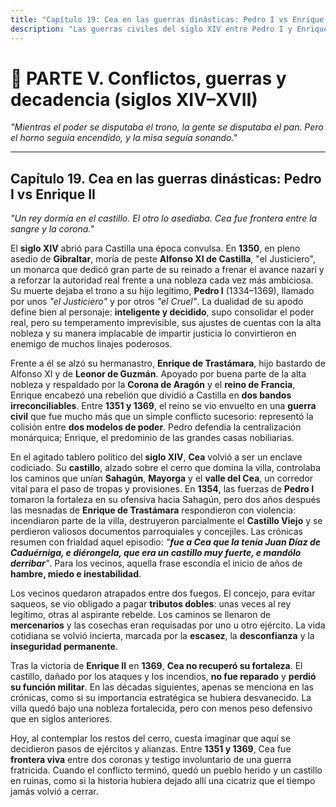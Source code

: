 ```yaml
---
title: "Capítulo 19: Cea en las guerras dinásticas: Pedro I vs Enrique II"
description: "Las guerras civiles del siglo XIV entre Pedro I y Enrique II de Trastámara, y cómo Cea se convirtió en frontera entre dos coronas en disputa."
---
```


# **📘 PARTE V. Conflictos, guerras y decadencia (siglos XIV–XVII)** 

*"Mientras el poder se disputaba el trono, la gente se disputaba el pan. Pero el horno seguía encendido, y la misa seguía sonando."*

---

## **Capítulo 19. Cea en las guerras dinásticas: Pedro I vs Enrique II**

*"Un rey dormía en el castillo. El otro lo asediaba. Cea fue frontera entre la sangre y la corona."*

El **siglo XIV** abrió para Castilla una época convulsa. En **1350**, en pleno asedio de **Gibraltar**, moría de peste **Alfonso XI de Castilla**, "el Justiciero", un monarca que dedicó gran parte de su reinado a frenar el avance nazarí y a reforzar la autoridad real frente a una nobleza cada vez más ambiciosa. Su muerte dejaba el trono a su hijo legítimo, **Pedro I** (1334–1369), llamado por unos *"el Justiciero"* y por otros *"el Cruel"*. La dualidad de su apodo define bien al personaje: **inteligente y decidido**, supo consolidar el poder real, pero su temperamento imprevisible, sus ajustes de cuentas con la alta nobleza y su manera implacable de impartir justicia lo convirtieron en enemigo de muchos linajes poderosos.

Frente a él se alzó su hermanastro, **Enrique de Trastámara**, hijo bastardo de Alfonso XI y de **Leonor de Guzmán**. Apoyado por buena parte de la alta nobleza y respaldado por la **Corona de Aragón** y el **reino de Francia**, Enrique encabezó una rebelión que dividió a Castilla en **dos bandos irreconciliables**. Entre **1351 y 1369**, el reino se vio envuelto en una **guerra civil** que fue mucho más que un simple conflicto sucesorio: representó la colisión entre **dos modelos de poder**. Pedro defendía la centralización monárquica; Enrique, el predominio de las grandes casas nobiliarias.

En el agitado tablero político del **siglo XIV**, **Cea** volvió a ser un enclave codiciado. Su **castillo**, alzado sobre el cerro que domina la villa, controlaba los caminos que unían **Sahagún**, **Mayorga** y el **valle del Cea**, un corredor vital para el paso de tropas y provisiones. En **1354**, las fuerzas de **Pedro I** tomaron la fortaleza en su ofensiva hacia Sahagún, pero dos años después las mesnadas de **Enrique de Trastámara** respondieron con violencia: incendiaron parte de la villa, destruyeron parcialmente el **Castillo Viejo** y se perdieron valiosos documentos parroquiales y concejiles. Las crónicas resumen con frialdad aquel episodio: *"**fue a Cea que la tenía Juan Díaz de Caduérniga, e diérongela, que era un castillo muy fuerte, e mandólo derribar**"*. Para los vecinos, aquella frase escondía el inicio de años de **hambre, miedo e inestabilidad**.

Los vecinos quedaron atrapados entre dos fuegos. El concejo, para evitar saqueos, se vio obligado a pagar **tributos dobles**: unas veces al rey legítimo, otras al aspirante rebelde. Los caminos se llenaron de **mercenarios** y las cosechas eran requisadas por uno u otro ejército. La vida cotidiana se volvió incierta, marcada por la **escasez**, la **desconfianza** y la **inseguridad permanente**.

Tras la victoria de **Enrique II** en **1369**, **Cea no recuperó su fortaleza**. El castillo, dañado por los ataques y los incendios, **no fue reparado** y **perdió su función militar**. En las décadas siguientes, apenas se menciona en las crónicas, como si su importancia estratégica se hubiera desvanecido. La villa quedó bajo una nobleza fortalecida, pero con menos peso defensivo que en siglos anteriores.

Hoy, al contemplar los restos del cerro, cuesta imaginar que aquí se decidieron pasos de ejércitos y alianzas. Entre **1351 y 1369**, Cea fue **frontera viva** entre dos coronas y testigo involuntario de una guerra fratricida. Cuando el conflicto terminó, quedó un pueblo herido y un castillo en ruinas, como si la historia hubiera dejado allí una cicatriz que el tiempo jamás volvió a cerrar.